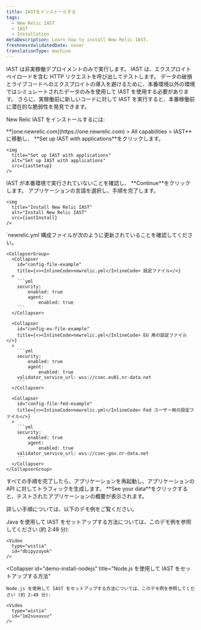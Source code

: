 ```yaml
---
title: IASTをインストールする
tags:
  - New Relic IAST
  - IAST
  - Installation
metaDescription: Learn how to install New Relic IAST.
freshnessValidatedDate: never
translationType: machine
---
```




<Callout variant="important">
  IAST は非実稼働デプロイメントのみで実行します。 IAST は、エクスプロイト ペイロードを含む HTTP リクエストを呼び出してテストします。 データの破損とライブコードへのエクスプロイトの導入を避けるために、本番環境以外の環境ではシミュレートされたデータのみを使用して IAST を使用する必要があります。 さらに、実稼働前に新しいコードに対して IAST を実行すると、本番稼働前に潜在的な脆弱性を発見できます。
</Callout>

New Relic IAST をインストールするには:

<Steps>
  <Step>
    <DoNotTranslate>**[one.newrelic.com](https://one.newrelic.com) > All capabilities > IAST**</DoNotTranslate>に移動し、 <DoNotTranslate>**Set up IAST with applications**</DoNotTranslate>をクリックします。

    <img
      title="Set up IAST with applications"
      alt="Set up IAST with applications"
      src={iastSetup}
    />
  </Step>

  <Step>
    IAST が本番環境で実行されていないことを確認し、 <DoNotTranslate>**Continue**</DoNotTranslate>をクリックします。  

  </Step>

  <Step>
    アプリケーションの言語を選択し、手順を完了します。

    <img
      title="Install New Relic IAST"
      alt="Install New Relic IAST"
      src={iastInstall}
    />
  </Step>

  <Step>
    `newrelic.yml`構成ファイルが次のように更新されていることを確認してください。

    <CollapserGroup>
      <Collapser
        id="config-file-example"
        title={<><InlineCode>newrelic.yml</InlineCode> 設定ファイル</>}
      >
        ```yml
        security:
            enabled: true
            agent:
                enabled: true
        ```
      </Collapser>

      <Collapser
        id="config-eu-file-example"
        title={<><InlineCode>newrelic.yml</InlineCode> EU 用の設定ファイル</>}
      >
        ```yml
        security:
            enabled: true
            agent:
                enabled: true
        validator_service_url: wss://csec.eu01.nr-data.net
        ```
      </Collapser>

      <Collapser
        id="config-file-fed-example"
        title={<><InlineCode>newrelic.yml</InlineCode> Fed ユーザー用の設定ファイル</>}
      >
        ```yml
        security:
            enabled: true
            agent:
                enabled: true
        validator_service_url: wss://csec-gov.nr-data.net
        ```
      </Collapser>
    </CollapserGroup>
  </Step>

  <Step>
    すべての手順を完了したら、アプリケーションを再起動し、アプリケーションの API に対してトラフィックを生成します。  

  </Step>

  <Step>
    <DoNotTranslate>**See your data**</DoNotTranslate>をクリックすると、テストされたアプリケーションの概要が表示されます。  

  </Step>
</Steps>

詳しい手順については、以下のデモ例をご覧ください。

<CollapserGroup>
  <Collapser
    id="demo-install-java"
    title="Java で IAST をセットアップする方法"
  >
    Java を使用して IAST をセットアップする方法については、このデモ例を参照してください (約 2:48 分):

    <Video
      type="wistia"
      id="dbipyzuyok"
    />
  </Collapser>

  <Collapser
    id="demo-install-nodejs"
    title="Node.js を使用して IAST をセットアップする方法"
  >
    Node.js を使用して IAST をセットアップする方法については、このデモ例を参照してください (約 2:49 分):

    <Video
      type="wistia"
      id="1m2suxuvuz"
    />
  </Collapser>
</CollapserGroup>